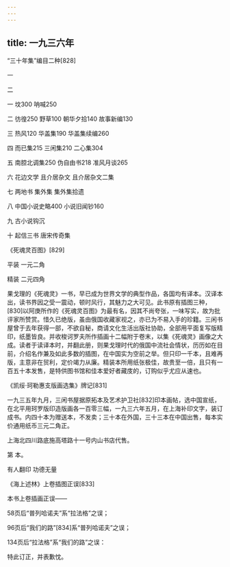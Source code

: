 ```yaml
---
---
---
```

title: 一九三六年
---




“三十年集”编目二种[828]


一





二

一 坟300 呐喊250

二 彷徨250 野草100 朝华夕拾140 故事新编130

三 热风120 华盖集190 华盖集续编260

四 而已集215 三闲集210 二心集304

五 南腔北调集250 伪自由书218 准风月谈265

六 花边文学 且介居杂文 且介居杂文二集

七 两地书 集外集 集外集拾遗

八 中国小说史略400 小说旧闻钞160

九 古小说钩沉

十 起信三书 唐宋传奇集





《死魂灵百图》[829]


平装 一元二角

精装 二元四角

果戈理的《死魂灵》一书，早已成为世界文学的典型作品，各国均有译本。汉译本出，读书界因之受一震动，顿时风行，其魅力之大可见。此书原有插图三种，[830]以阿庚所作的《死魂灵百图》为最有名，因其不尚夸张，一味写实，故为批评家所赞赏。惜久已绝版，虽由俄国收藏家视之，亦已为不易入手的珍籍。三闲书屋曾于去年获得一部，不欲自秘，商请文化生活出版社协助，全部用平面复写版精印，纸墨皆良。并收梭诃罗夫所作插画十二幅附于卷末，以集《死魂灵》画像之大成。读者于读译本时，并翻此册，则果戈理时代的俄国中流社会情状，历历如在目前，介绍名作兼及如此多数的插图，在中国实为空前之举。但只印一千本，且难再版，主意非在贸利，定价竭力从廉。精装本所用纸张极佳，故贵至一倍，且只有一百五十本发售，是特供图书馆和佳本爱好者藏庋的，订购似乎尤应从速也。





《凯绥·珂勒惠支版画选集》牌记[831]


一九三五年九月，三闲书屋据原拓本及艺术护卫社[832]印本画帖，选中国宣纸，在北平用珂罗版印造版画各一百零三幅，一九三六年五月，在上海补印文字，装订成书。内四十本为赠送本，不发卖；三十本在外国，三十三本在中国出售，每本实价通用纸币三元二角正。

上海北四川路底施高塔路十一号内山书店代售。

第 本。

有人翻印 功德无量





《海上述林》上卷插图正误[833]


本书上卷插画正误——

58页后“普列哈诺夫”系“拉法格”之误；

96页后“我们的路”[834]系“普列哈诺夫”之误；

134页后“拉法格”系“我们的路”之误：

特此订正，并表歉忱。